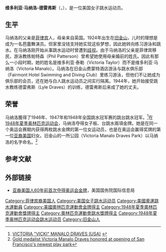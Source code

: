 {{noteTA|G1=Aquatics}}
{{MedalTableTop|Vicki Draves 1948b.jpg}}
{{MedalSport| 女子[[跳水|跳水]]}}
{{MedalCountry | {{USA}} }}
{{MedalCompetition| [[奥林匹克运动会|奥林匹克运动会]] }}
{{MedalGold | [[1948年夏季奥林匹克运动会|1948年伦敦]] | 3米彈板}}
{{MedalGold | [[1948年夏季奥林匹克运动会|1948年伦敦]] | 10米高台}}
{{MedalBottom}}
'''维多利亚·马纳洛-德雷弗斯'''（{{lang-en|'''Victoria "Vicki" Manalo Draves'''}}，{{bd|1924年|12月31日|2010年|4月11日|catIdx=Draves, Vicki}}），是一位美国女子跳水运动员。

==生平==
马纳洛的父亲是[[菲律宾|菲律宾]]人，母亲来自英国。1924年出生在[[旧金山|旧金山]]，儿时的理想是成为一名芭蕾舞演员。但家里没钱支持她实现这些梦想，因此她转向练习游泳和跳水。在马纳洛刚开始从事跳水运动时曾遭到[[歧视|歧视]]。由于马纳洛的父亲是菲律宾移民，游泳教练帕特森（Phil Patterson）曾希望她使用母亲婚前的姓氏。因此有那么一小段时期，她的姓名是维多利亚·泰勒（Victoria Taylor）而不是维多利亚·马纳洛（Victoria Manalo）。马纳洛在旧金山费蒙特酒店游泳与跳水俱乐部（Fairmont Hotel Swimming and Diving Club）里练习游泳，但他们不让她成为俱乐部的会员，还在她与白人跳水运动员之间实行隔离。1944年，她开始接受跳水教练德雷弗斯（Lyle Draves）的训练，德雷弗斯后来成了她的丈夫。

==荣誉==
马纳洛獲得了1946年、1947年和1948年全国跳水冠军赛的跳台跳水冠军。<ref>[http://www.ishof.org/honorees/69/69vdraves.html VICTORIA "VICKI" MANALO DRAVES (USA)] {{webarchive|url=https://web.archive.org/web/20090107044746/http://www.ishof.org/Honorees/69/69vdraves.html |date=2009-01-07 }}</ref>在[[1948年夏季奥林匹克运动会|1948年夏季奥林匹克运动会]]，马纳洛夺得女子板、台跳水兩項金牌。她是在同一个奥运会赛期内获得两枚跳水金牌的第一位女运动员，也是在奥运会赢得奖牌的第一位[[亚裔美国人|亚裔美国]]妇女。旧金山的一所公园（Victoria Manalo Draves Park）以马纳洛的名字命名。<ref>[http://www.fogcityjournal.com/news_in_brief/victoria_manalo_draves_061029.shtml Gold medalist Victoria Manalo Draves honored at opening of San Francisco's newest play park]</ref>

== 参考文献 ==
{{reflist}}

== 外部链接 ==
* [https://web.archive.org/web/20090806071222/http://www.america.gov/st/diversity-chinese/None/None/20080603160913xlrennef0.8418194.html 亚裔美国人60年前首次夺得奥运会金牌]，美国国务院国际信息局

{{奥林匹克运动会跳水女子单人10米跳台冠军}}
{{奥林匹克运动会跳水女子单人3米跳板冠军}}

{{Authority control}}
{{DEFAULTSORT:Draves, Vicki}}
[[Category:菲律宾裔美国人|Category:菲律宾裔美国人]]
[[Category:美国女子跳水运动员|Category:美国女子跳水运动员]]
[[Category:美國奧運跳水運動員|Category:美國奧運跳水運動員]]
[[Category:美國奧林匹克運動會金牌得主|Category:美國奧林匹克運動會金牌得主]]
[[Category:1948年夏季奧林匹克運動會獎牌得主|Category:1948年夏季奧林匹克運動會獎牌得主]]
[[Category:奧林匹克運動會跳水獎牌得主|Category:奧林匹克運動會跳水獎牌得主]]
[[Category:1948年夏季奥林匹克运动会跳水运动员|Category:1948年夏季奥林匹克运动会跳水运动员]]
[[Category:旧金山人|Category:旧金山人]]